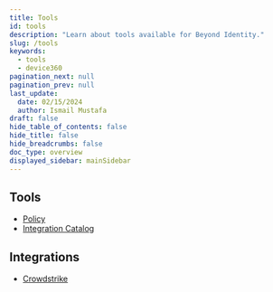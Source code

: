 ```yaml
---
title: Tools
id: tools
description: "Learn about tools available for Beyond Identity."
slug: /tools
keywords:
  - tools
  - device360
pagination_next: null
pagination_prev: null
last_update:
  date: 02/15/2024
  author: Ismail Mustafa
draft: false
hide_table_of_contents: false
hide_title: false
hide_breadcrumbs: false
doc_type: overview
displayed_sidebar: mainSidebar
---
```


## Tools

- [Policy](/docs/tools/policy)
- [Integration Catalog](/docs/tools/integrations)

## Integrations

- [Crowdstrike](/docs/tools/integrations/crowdstrike)
